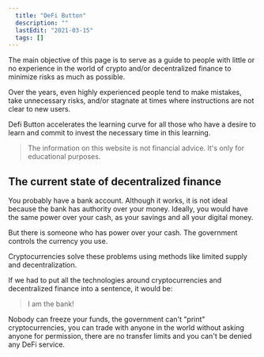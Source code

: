 ```yaml
---
  title: "DeFi Button"
  description: ""
  lastEdit: "2021-03-15"
  tags: []
---
```


The main objective of this page is to serve as a guide to people with little or no experience in the world of crypto and/or decentralized finance to minimize risks as much as possible.

Over the years, even highly experienced people tend to make mistakes, take unnecessary risks, and/or stagnate at times where instructions are not clear to new users.

Defi Button accelerates the learning curve for all those who have a desire to learn and commit to invest the necessary time in this learning.

> The information on this website is not financial advice. It's only for educational purposes.

## The current state of decentralized finance

You probably have a bank account. Although it works, it is not ideal because the bank has authority over your money. Ideally, you would have the same power over your cash, as your savings and all your digital money.

But there is someone who has power over your cash. The government controls the currency you use.

Cryptocurrencies solve these problems using methods like limited supply and decentralization.

If we had to put all the technologies around cryptocurrencies and decentralized finance into a sentence, it would be:

> I am the bank!

Nobody can freeze your funds, the government can't "print" cryptocurrencies, you can trade with anyone in the world without asking anyone for permission, there are no transfer limits and you can't be denied any DeFi service.
